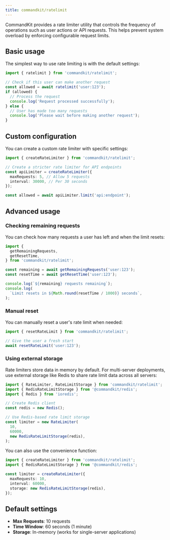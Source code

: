 ```yaml
---
title: commandkit/ratelimit
---
```


CommandKit provides a rate limiter utility that controls the frequency
of operations such as user actions or API requests. This helps prevent
system overload by enforcing configurable request limits.

## Basic usage

The simplest way to use rate limiting is with the default settings:

```typescript
import { ratelimit } from 'commandkit/ratelimit';

// Check if this user can make another request
const allowed = await ratelimit('user:123');
if (allowed) {
  // Process the request
  console.log('Request processed successfully');
} else {
  // User has made too many requests
  console.log('Please wait before making another request');
}
```

## Custom configuration

You can create a custom rate limiter with specific settings:

```typescript
import { createRateLimiter } from 'commandkit/ratelimit';

// Create a stricter rate limiter for API endpoints
const apiLimiter = createRateLimiter({
  maxRequests: 5, // Allow 5 requests
  interval: 30000, // Per 30 seconds
});

const allowed = await apiLimiter.limit('api:endpoint');
```

## Advanced usage

### Checking remaining requests

You can check how many requests a user has left and when the limit
resets:

```typescript
import {
  getRemainingRequests,
  getResetTime,
} from 'commandkit/ratelimit';

const remaining = await getRemainingRequests('user:123');
const resetTime = await getResetTime('user:123');

console.log(`${remaining} requests remaining`);
console.log(
  `Limit resets in ${Math.round(resetTime / 1000)} seconds`,
);
```

### Manual reset

You can manually reset a user's rate limit when needed:

```typescript
import { resetRateLimit } from 'commandkit/ratelimit';

// Give the user a fresh start
await resetRateLimit('user:123');
```

### Using external storage

Rate limiters store data in memory by default. For multi-server
deployments, use external storage like Redis to share rate limit data
across all servers:

```typescript
import { RateLimiter, RateLimitStorage } from 'commandkit/ratelimit';
import { RedisRateLimitStorage } from '@commandkit/redis';
import { Redis } from 'ioredis';

// Create Redis client
const redis = new Redis();

// Use Redis-based rate limit storage
const limiter = new RateLimiter(
  10,
  60000,
  new RedisRateLimitStorage(redis),
);
```

You can also use the convenience function:

```typescript
import { createRateLimiter } from 'commandkit/ratelimit';
import { RedisRateLimitStorage } from '@commandkit/redis';

const limiter = createRateLimiter({
  maxRequests: 10,
  interval: 60000,
  storage: new RedisRateLimitStorage(redis),
});
```

## Default settings

- **Max Requests**: 10 requests
- **Time Window**: 60 seconds (1 minute)
- **Storage**: In-memory (works for single-server applications)
